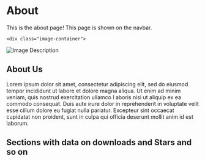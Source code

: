 # About

This is the about page! This page is shown on the navbar.

<style>

.image-container {
  display: flex;
  justify-content: center;
}

.image-container img {
  width: 100%;
  max-width: 100%;
  height: auto;
}


</style>

<body>
  
    <div class="image-container">
  <img src="image.jpg" alt="Image Description">
</div>


  <section id="hero">
    <div class="container">
      <h1>About Us</h1>
      <p>Lorem ipsum dolor sit amet, consectetur adipiscing elit, sed do eiusmod tempor incididunt ut 
        labore et dolore magna aliqua. Ut enim ad minim veniam, quis nostrud exercitation ullamco l
        aboris nisi ut aliquip ex ea commodo consequat. Duis aute irure dolor in reprehenderit in 
        voluptate velit esse cillum dolore eu fugiat nulla pariatur. Excepteur sint occaecat cupidatat 
        non proident, sunt in culpa qui officia deserunt mollit anim id est laborum.</p>
    </div>
  </section>

  <section id="hero">
    <div class="container">
      <h1>Sections with data on downloads and Stars and so on</h1>
      <p></p>
    </div>
  </section>

</body>

